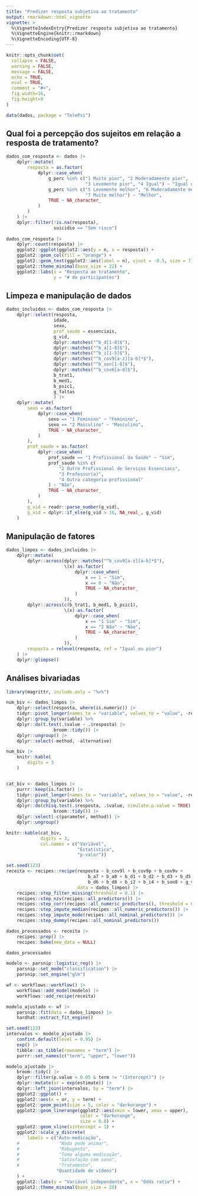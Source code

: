 ```yaml
---
title: "Predizer resposta subjetiva ao tratamento"
output: rmarkdown::html_vignette
vignette: >
  %\VignetteIndexEntry{Predizer resposta subjetiva ao tratamento}
  %\VignetteEngine{knitr::rmarkdown}
  %\VignetteEncoding{UTF-8}
---
```


```r
knitr::opts_chunk$set(
  collapse = FALSE,
  warning = FALSE,
  message = FALSE,
  echo = TRUE,
  eval = TRUE,
  comment = "#>",
  fig.width=16,
  fig.height=9
)
```

```r
data(dados, package = "TelePsi")
```

## Qual foi a percepção dos sujeitos em relação a resposta de tratamento? 

```r
dados_com_resposta <- dados |> 
    dplyr::mutate(
        resposta = as.factor(
            dplyr::case_when(
                g_perc %in% c("1 Muito pior", "2 Moderadamente pior",
                              "3 Levemente pior", "4 Igual") ~ "Igual ou pior",
                g_perc %in% c("5 Levemente melhor", "6 Moderadamente melhor",
                              "7 Muito melhor") ~ "Melhor",
                TRUE ~ NA_character_
            )
        )
    ) |> 
    dplyr::filter(!is.na(resposta),
                  suicidio == "Sem risco")
    
dados_com_resposta |> 
    dplyr::count(resposta) |> 
    ggplot2::ggplot(ggplot2::aes(y = n, x = resposta)) +
    ggplot2::geom_col(fill = "orange") +
    ggplot2::geom_text(ggplot2::aes(label = n), vjust = -0.5, size = 7) +
    ggplot2::theme_minimal(base_size = 22) +
    ggplot2::labs(x = "Resposta ao tratamento",
                  y = "# de participantes")
```

## Limpeza e manipulação de dados

```r
dados_incluidos <- dados_com_resposta |> 
    dplyr::select(resposta,
                  idade,
                  sexo,
                  prof_saude = essenciais,
                  g_vid,
                  dplyr::matches("^b_d[1-8]$"),
                  dplyr::matches("^b_a[1-8]$"),
                  dplyr::matches("^b_i[1-5]$"),
                  dplyr::matches("^b_cov9[a-z][a-b]*$"),
                  dplyr::matches("^b_son[1-8]$"),
                  dplyr::matches("^b_cov6[a-d]$"),
                  b_trat1,
                  b_med1,
                  b_psic1,
                  g_faltas
                  ) |> 
    dplyr::mutate(
        sexo = as.factor(
            dplyr::case_when(
                sexo == "1 Feminino" ~ "Feminino",
                sexo == "2 Masculino" ~ "Masculino",
                TRUE ~ NA_character_
            )
        ),
        prof_saude = as.factor(
            dplyr::case_when(
                prof_saude == "1 Profissional da Saúde" ~ "Sim",
                prof_saude %in% c(
                    "2 Outro Profissional de Serviços Essenciais",
                    "3 Professor(a)",
                    "4 Outra categoria profissional"
                ) ~ "Não",
                TRUE ~ NA_character_
            )
        ), 
        g_vid = readr::parse_number(g_vid),
        g_vid = dplyr::if_else(g_vid > 16, NA_real_, g_vid)
    )
```

## Manipulação de fatores

```r
dados_limpos <- dados_incluidos |>
    dplyr::mutate(
        dplyr::across(dplyr::matches("^b_cov9[a-z][a-b]*$"),
                      \(x) as.factor(
                          dplyr::case_when(
                              x == 1 ~ "Sim",
                              x == 0 ~ "Não",
                              TRUE ~ NA_character_
                          )
                      )),
        dplyr::across(c(b_trat1, b_med1, b_psic1),
                      \(x) as.factor(
                          dplyr::case_when(
                              x == "1 Sim" ~ "Sim",
                              x == "2 Não" ~ "Não",
                              TRUE ~ NA_character_
                          )
                      )),
        resposta = relevel(resposta, ref = "Igual ou pior")
    ) |> 
    dplyr::glimpse()
```

## Análises bivariadas

```r
library(magrittr, include.only = "%>%")

num_biv <- dados_limpos |>
    dplyr::select(resposta, where(is.numeric)) |>
    tidyr::pivot_longer(names_to = "variable", values_to = "value", -resposta) |>
    dplyr::group_by(variable) %>%
    dplyr::do(t.test(.$value ~ .$resposta) |>
                  broom::tidy()) |> 
    dplyr::ungroup() |> 
    dplyr::select(-method, -alternative)

num_biv |> 
    knitr::kable(
        digits = 3
    )


cat_biv <- dados_limpos |>
    purrr::keep(is.factor) |>
    tidyr::pivot_longer(names_to = "variable", values_to = "value", -resposta) |>
    dplyr::group_by(variable) %>%
    dplyr::do(chisq.test(.$resposta, .$value, simulate.p.value = TRUE) |>
                  broom::tidy()) |> 
    dplyr::select(-c(parameter, method)) |> 
    dplyr::ungroup()

knitr::kable(cat_biv,
             digits = 3,
             col.names = c("Variável",
                           "Estatística",
                           "p-valor"))
```


```r
set.seed(123)
receita <- recipes::recipe(resposta ~ b_cov9l + b_cov9p + b_cov9v +
                               b_a7 + b_a8 + b_d1 + b_d2 + b_d3 + b_d5 +
                               b_d6 + b_d8 + b_i2 + b_i4 + b_son8 + g_vid,
                           data = dados_limpos) |> 
    recipes::step_filter_missing(threshold = 0.1) |> 
    recipes::step_nzv(recipes::all_predictors()) |> 
    recipes::step_corr(recipes::all_numeric_predictors(), threshold = 0.9) |> 
    recipes::step_impute_median(recipes::all_numeric_predictors()) |> 
    recipes::step_impute_mode(recipes::all_nominal_predictors()) |> 
    recipes::step_dummy(recipes::all_nominal_predictors())

dados_processados <- receita |> 
    recipes::prep() |> 
    recipes::bake(new_data = NULL)

dados_processados

modelo <- parsnip::logistic_reg() |> 
    parsnip::set_mode("classification") |> 
    parsnip::set_engine("glm")

wf <- workflows::workflow() |> 
    workflows::add_model(modelo) |> 
    workflows::add_recipe(receita)

modelo_ajustado <- wf |> 
    parsnip::fit(data = dados_limpos) |> 
    hardhat::extract_fit_engine()

set.seed(123)
intervalos <- modelo_ajustado |> 
    confint.default(level = 0.95) |> 
    exp() |> 
    tibble::as_tibble(rownames = "term") |> 
    purrr::set_names(c("term", "upper", "lower"))

modelo_ajustado |>
    broom::tidy() |>
    dplyr::filter(p.value < 0.05 & term != "(Intercept)") |>
    dplyr::mutate(or = exp(estimate)) |>
    dplyr::left_join(intervalos, by = "term") |>
    ggplot2::ggplot() +
    ggplot2::aes(x = or, y = term) +
    ggplot2::geom_point(size = 5, color = "darkorange") +
    ggplot2::geom_linerange(ggplot2::aes(xmin = lower, xmax = upper),
                            color = "darkorange",
                            size = 0.8) +
    ggplot2::geom_vline(xintercept = 1) +
    ggplot2::scale_y_discrete(
        labels = c("Auto-medicação",
    #               "Nada pode animar",
    #               "Rabugento",
    #               "Toma alguma medicação",
    #               "Satisfação com sono",
    #               "Tratamento",
                   "Quantidade de vídeos")
    ) +
    ggplot2::labs(y = "Variável independente", x = "Odds ratio") +
    ggplot2::theme_minimal(base_size = 20)
```




